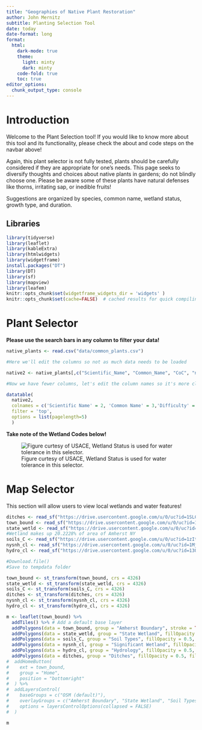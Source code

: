 ```yaml
---
title: "Geographies of Native Plant Restoration"
author: John Mernitz
subtitle: Planting Selection Tool
date: today
date-format: long
format:
  html:
    dark-mode: true
    theme: 
      light: minty
      dark: minty
    code-fold: true
    toc: true
editor_options: 
  chunk_output_type: console
---
```


# Introduction

Welcome to the Plant Selection tool! If you would like to know more about this tool and its functionality, please check the about and code steps on the navbar above!

Again, this plant selector is not fully tested, plants should be carefully considered if they are appropriate for one's needs. This page seeks to diversify thoughts and choices about native plants in gardens; do not blindly choose one. Please be aware some of these plants have natural defenses like thorns, irritating sap, or inedible fruits!

Suggestions are organized by species, common name, wetland status, growth type, and duration.

## Libraries

```r
library(tidyverse)
library(leaflet)
library(kableExtra)
library(htmlwidgets)
library(widgetframe)
install.packages("DT")
library(DT)
library(sf)
library(mapview)
library(leafem)
knitr::opts_chunk$set(widgetframe_widgets_dir = 'widgets' ) 
knitr::opts_chunk$set(cache=FALSE)  # cached results for quick compiling
```

# Plant Selector

**Please use the search bars in any column to filter your data!**

```r
native_plants <- read.csv("data/common_plants.csv")

#Here we'll edit the columns so not as much data needs to be loaded

native2 <- native_plants[,c("Scientific_Name", "Common_Name", "CoC", "nwpl_ncne", "Growth_Habit", "Duration")]

#Now we have fewer columns, let's edit the column names so it's more clear what each refers to

datatable(
  native2,
  colnames = c('Scientific Name' = 2, 'Common Name' = 3,'Difficulty' = 4, 'Wetland Status' = 5, 'Growth Type' = 6), 
  filter = 'top',
  options = list(pagelength=5)
  )
```

**Take note of the Wetland Codes below!**

![Figure curtesy of USACE, Wetland Status is used for water tolerance in this selector.](data/Wetland_codes.png)



# Map Selector

This section will allow users to view local wetlands and water features!

```r
ditches <- read_sf("https://drive.usercontent.google.com/u/0/uc?id=1SLCufnLDpR4bEJeUB1usJ2OFzBlWXtEY&export=download")
town_bound <- read_sf("https://drive.usercontent.google.com/u/0/uc?id=1WScoYQWLa9_jaobUhm-0xcf1MtTaqoE6&export=download")
state_wetld <- read_sf("https://drive.usercontent.google.com/u/0/uc?id=1uS0oYTaWLGhwGyYHnhkBxn8RZRlwNFkk&export=download")
#Wetland makes up 20.2228% of area of Amherst NY
soils_C <- read_sf("https://drive.usercontent.google.com/u/0/uc?id=1zItxfisuLYZP6ZhnyUzMGH80UShGLAUQ&export=download")
nysnh_cl <- read_sf("https://drive.usercontent.google.com/u/0/uc?id=1Mjfgt23T8KmxcY5OzBJ0DZ4dgW2jnoHd&export=download")
hydro_cl <- read_sf("https://drive.usercontent.google.com/u/0/uc?id=13OIxXMGIlrMYLmIUJuhU8ElM9Dpkoz11&export=download")

#Download.file()
#Save to tempdata folder

town_bound <- st_transform(town_bound, crs = 4326)
state_wetld <- st_transform(state_wetld, crs = 4326)
soils_C <- st_transform(soils_C, crs = 4326)
ditches <- st_transform(ditches, crs = 4326)
nysnh_cl <- st_transform(nysnh_cl, crs = 4326)
hydro_cl <- st_transform(hydro_cl, crs = 4326)
```

```r
m <- leaflet(town_bound) %>%
  addTiles() %>% # Add a default base layer
  addPolygons(data = town_bound, group = "Amherst Boundary", stroke = TRUE, color = "black", fill = FALSE, weight = 3) %>%
  addPolygons(data = state_wetld, group = "State Wetland", fillOpacity = 0.5, fillColor = "green") %>%
  addPolygons(data = soils_C, group = "Soil Types", fillOpacity = 0.5, fillColor = "brown") %>%
  addPolygons(data = nysnh_cl, group = "Significant Wetland", fillOpacity = 0.5, fillColor = "yellow") %>%
  addPolygons(data = hydro_cl, group = "Hydrology", fillOpacity = 0.5, fillColor = "blue") %>%
  addPolygons(data = ditches, group = "Ditches", fillOpacity = 0.5, fillColor = "red") #%>%
#  addHomeButton(
#    ext = town_bound,
#    group = "Home",
#    position = "bottomright"
#  ) %>%
#  addLayersControl(
#    baseGroups = c("OSM (default)"),
#    overlayGroups = c("Amherst Boundary", "State Wetland", "Soil Types", "Significant Wetland", "Hydrology", "Ditches"),
#    options = layersControlOptions(collapsed = FALSE)
#  )

m

```
